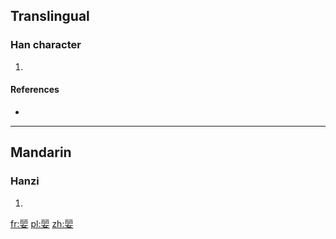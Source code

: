 ==Translingual==

===Han character===
{{Han char|rn=38|rad=女|as=08|sn=11|four=|canj=一一月月女 (MMBBV)}}

# {{defn|Han|sort=女08}}

====References====
* {{Han ref|kx=0265.260|dkj=06444|dj=0532.220|hdz=21056.130|uh=5A6F|ud=23151}}

----

==Mandarin==

===Hanzi===
{{cmn-hanzi|pin=[[lì]] ([[li4]])|wg=li<sup>4</sup>}}

# {{defn|lang=cmn|sort=女08}}

[[fr:婯]]
[[pl:婯]]
[[zh:婯]]